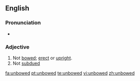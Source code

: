 ==English==
===Pronunciation===
* {{rhymes|aʊd}}

===Adjective===
{{en-adj}}
# Not [[bowed]]; [[erect]] or [[upright]].
# Not [[subdued]]

[[fa:unbowed]]
[[pt:unbowed]]
[[te:unbowed]]
[[vi:unbowed]]
[[zh:unbowed]]